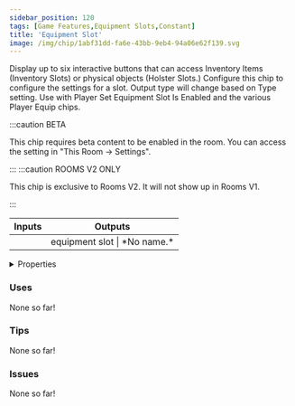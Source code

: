 ```yaml
---
sidebar_position: 120
tags: [Game Features,Equipment Slots,Constant]
title: 'Equipment Slot'
image: /img/chip/1abf31dd-fa6e-43bb-9eb4-94a06e62f139.svg
---
```


Display up to six interactive buttons that can access Inventory Items (Inventory Slots) or physical objects (Holster Slots.) Configure this chip to configure the settings for a slot. Output type will change based on Type setting.  Use with Player Set Equipment Slot Is Enabled and the various Player Equip chips.

:::caution BETA

This chip requires beta content to be enabled in the room. You can access the setting in "This Room -> Settings".

:::
:::caution ROOMS V2 ONLY

This chip is exclusive to Rooms V2. It will not show up in Rooms V1.

:::


<IChip uuid="1abf31dd-fa6e-43bb-9eb4-94a06e62f139"/>

<table><thead><tr><th>Inputs</th><th>Outputs</th></tr></thead><tbody><tr><td /><td>equipment slot | *No name.*</td></tr></tbody></table>

<details>
  <summary>Properties</summary>
  <div>
    <div>
    <table>
      <tbody>
        <tr>
          <td>Is beta required?</td>
          <td>Yes</td>
        </tr>
        <tr>
          <td>Is chip a trolling risk?</td>
          <td>No</td>
        </tr>
        <tr>
          <td>Is chip a role assignment risk?</td>
          <td>No</td>
        </tr>
        <tr>
          <td>Chip UUID</td>
          <td>1abf31dd-fa6e-43bb-9eb4-94a06e62f139</td>
        </tr>
        <tr>
          <td>Room availability</td>
          <td>Rooms V2 only</td>
        </tr>
      </tbody>
    </table>
    </div>
  </div>
</details>

### Uses

None so far!

### Tips

None so far!

### Issues

None so far!